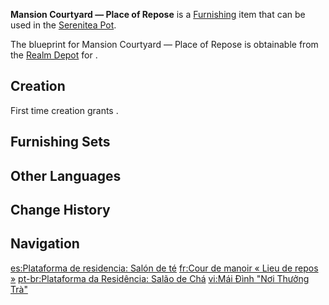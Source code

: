 {{Furnishing Infobox
|id             = 370715
|image          = Item Mansion Courtyard — Place of Repose.png
|category       = Building
|subcategory    = Sumeru
|quality        = 4
|adeptal_energy = 90
|load           = 190
|reduced_load   = 143
|description    = A tower in Sumeru Mansion: Meditative Retreat with a sizable pavilion for people to rest in during work breaks. Once fitted with some tables and chairs, it will allow people to enjoy fragrant tea and a refreshing breeze from a great vantage point.<br>For those who are used to forest life, true relaxation can only be achieved when they will not have to pay attention to the sounds in their vicinity while taking a much-deserved rest.
|mention        = 
|blueprint      = Realm Depot
|source1        = 
|surface        = 1
|height         = 8.3
}}
'''Mansion Courtyard &mdash; Place of Repose''' is a [[Furnishing]] item that can be used in the [[Serenitea Pot]].

The blueprint for Mansion Courtyard &mdash; Place of Repose is obtainable from the [[Realm Depot]] for {{Item|Realm Currency|24|x=240}}.

==Creation==
First time creation grants {{Item|Trust|24|x=90}}.
{{Recipe
|type = Creation
|time = 16h
|Brightwood = 12
|sort = Brightwood
}}

==Furnishing Sets==
{{Craft Usage|type=Furnishing Set}}

==Other Languages==
{{Other Languages
|default_hidden = 1
|en      = Mansion Courtyard &mdash; Place of Repose
|zhs     = 穹居台榭-「茶歇之处」
|zhs_rm  = Qióngjū Táixiè - "Cháxiē zhī Chù"
|zht     = 穹居台榭-「茶歇之處」
|zht_rm  = Qióngjū Táixiè - "Cháxiē zhī Chù"
|ja      = 住居の台榭‐「お茶と休憩の処」
|ja_rm   = Juukyo no Daisha - "Ocha to Kyuukei no Tokoro"{{Assumed}}
|ko      = 거주지의 누대-「차를 즐기는 곳」
|ko_rm   = Geojuji-ui Nudae - "Chareul Jeulgineun Got"
|es      = Plataforma de residencia: Salón de té
|fr      = Cour de manoir «&nbsp;Lieu de repos&nbsp;»
|ru      = Двор особняка: Место упокоения
|th      = ลานคฤหาสน์ - "สถานที่จิบชา"
|th_rm   = 
|vi      = Mái Đình "Nơi Thưởng Trà"
|de      = Gutshaus-Pavillon – „Ort der Einkehr“
|id      = Taman Kediaman: Tempat Bersantai
|pt      = Plataforma da Residência: Salão de Chá
|tr      = Köşk Avlusu - İstirahat Yeri
|it      = Luogo di riposo del cortile della magione
}}

==Change History==
{{Change History|3.2}}

==Navigation==
{{Furnishing Navbox|exterior}}

[[es:Plataforma de residencia: Salón de té]]
[[fr:Cour de manoir « Lieu de repos »]]
[[pt-br:Plataforma da Residência: Salão de Chá]]
[[vi:Mái Đình "Nơi Thưởng Trà"]]